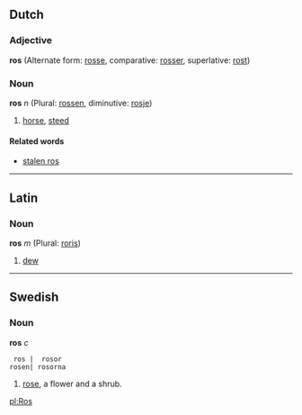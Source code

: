==Dutch==
===Adjective===
'''ros''' (Alternate form: [[rosse]], comparative: [[rosser]], superlative: [[rost]])

===Noun===
'''ros''' ''n'' (Plural: [[rossen]], diminutive: [[rosje]])

# [[horse]], [[steed]]

====Related words====
*[[stalen ros]]

----
==Latin==
=== Noun ===
'''ros''' ''m'' (Plural: [[roris]])

# [[dew]]

----
==Swedish==
===Noun===
'''ros''' ''c''

  ros |  rosor
 rosen| rosorna

#[[rose]], a flower and a shrub.

[[pl:Ros]]